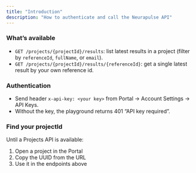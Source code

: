 ```yaml
---
title: "Introduction"
description: "How to authenticate and call the Neurapulse API"
---
```


### What’s available

- `GET /projects/{projectId}/results`: list latest results in a project (filter by `referenceId`, `fullName`, or `email`).
- `GET /projects/{projectId}/results/{referenceId}`: get a single latest result by your own reference id.

### Authentication

- Send header `x-api-key: <your key>` from Portal → Account Settings → API Keys.
- Without the key, the playground returns 401 “API key required”.

### Find your projectId

Until a Projects API is available:

1. Open a project in the Portal
2. Copy the UUID from the URL
3. Use it in the endpoints above
